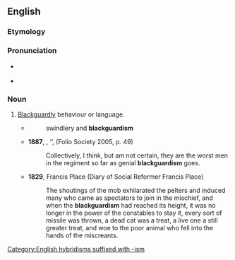 ==English==

===Etymology===
{{suffix|en|blackguard|ism}}

===Pronunciation===
* {{a|RP}} {{IPA|en|/ˈblæɡɑːdɪzəm/|/ˈblæɡədɪzəm/}}
* {{a|GA}} {{IPA|en|/ˈblæˌɡɑɹdɪzəm/|/ˈblæɡɚdɪzəm/}}

===Noun===
{{en-noun|~}}

# [[blackguardly|Blackguardly]] behaviour or language.
#* {{RQ:Carlyle FR}}
#*: swindlery and '''blackguardism'''
#* '''1887''', {{w|Rudyard Kipling}}, ‘{{w|The Three Musketeers (short story)|The Three Musketeers}}’, ''{{w|Plain Tales from the Hills}}'' (Folio Society 2005, p. 49)
#*: Collectively, I think, but am not certain, they are the worst men in the regiment so far as genial '''blackguardism''' goes.
#* '''1829''', Francis Place (Diary of Social Reformer Francis Place)
#*: The shoutings of the mob exhilarated the pelters and induced many who came as spectators to join in the mischief, and when the '''blackguardism''' had reached its height, it was no longer in the power of the constables to stay it, every sort of missile was thrown, a dead cat was a treat, a live one a still greater treat, and woe to the poor animal who fell into the hands of the miscreants.

[[Category:English hybridisms suffixed with -ism]]